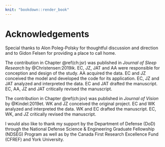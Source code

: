 ```yaml
---
knit: "bookdown::render_book"
---
```


# Acknowledgements {-}

Special thanks to Alon Poleg-Polsky for thoughtful discussion and direction and to Gidon Felsen for providing a place to call home.

The contribution in Chapter \@ref(ch:jsr) was published in _Journal of Sleep Research_ by @Christensen:2019ik.
EC, JZ, JAT and AA were responsible for conception and design of the study. AA acquired the data. EC and JZ conceived the model and developed the code for its application. EC, JZ and JAT analyzed and interpreted the data. EC and JAT drafted the manuscript. EC, AA, JZ and JAT critically revised the manuscript.

The contribution in Chapter \@ref(ch:jov) was published in _Journal of Vision_ by @Kindel:2019et. WK and JZ conceived the original project. EC and WK analyzed and interpreted the data. WK and EC drafted the manuscript. EC, WK, and JZ critically revised the manuscript.

I would also like to thank my support by the Department of Defense (DoD) through the National Defense Science & Engineering Graduate Fellowship (NDSEG) Program as well as by the Canada First Research Excellence Fund (CFREF) and York University. 
